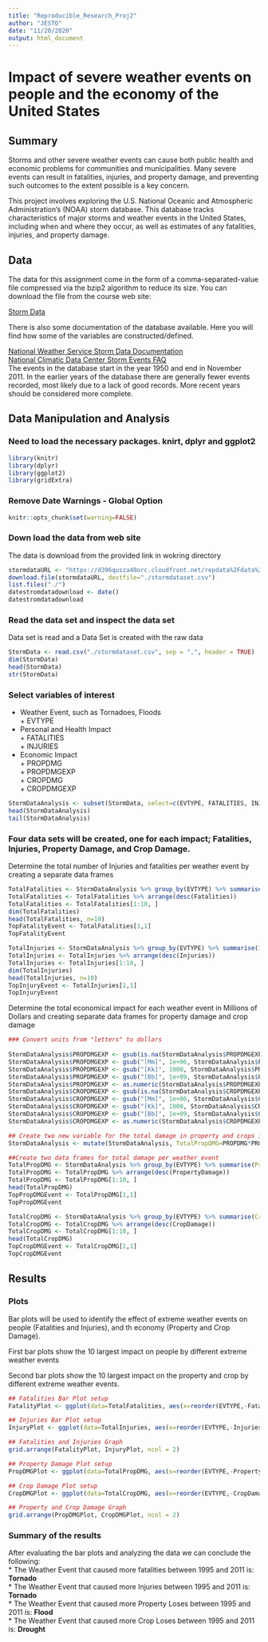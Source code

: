 ```yaml
---
title: "Reproducible_Research_Proj2"
author: "JESTO"
date: "11/20/2020"
output: html_document
---
```


Impact of severe weather events on people and the economy of the United States
========================================================================================================


## Summary  

Storms and other severe weather events can cause both public health and economic problems for communities and municipalities. Many severe events can result in fatalities, injuries, and property damage, and preventing such outcomes to the extent possible is a key concern.  
  
This project involves exploring the U.S. National Oceanic and Atmospheric Administration's (NOAA) storm database. This database tracks characteristics of major storms and weather events in the United States, including when and where they occur, as well as estimates of any fatalities, injuries, and property damage.  

## Data  

The data for this assignment come in the form of a comma-separated-value file compressed via the bzip2 algorithm to reduce its size. You can download the file from the course web site:  
  
[Storm Data](https://d396qusza40orc.cloudfront.net/repdata%2Fdata%2FStormData.csv.bz2)  
  
There is also some documentation of the database available. Here you will find how some of the variables are constructed/defined.  

[National Weather Service Storm Data Documentation](https://d396qusza40orc.cloudfront.net/repdata%2Fpeer2_doc%2Fpd01016005curr.pdf)  
[National Climatic Data Center Storm Events FAQ](https://d396qusza40orc.cloudfront.net/repdata%2Fpeer2_doc%2FNCDC%20Storm%20Events-FAQ%20Page.pdf)  
The events in the database start in the year 1950 and end in November 2011. In the earlier years of the database there are generally fewer events recorded, most likely due to a lack of good records. More recent years should be considered more complete.  

## Data Manipulation and Analysis

### Need to load the necessary packages.  knirt, dplyr and ggplot2 

```r
library(knitr)
library(dplyr)
library(ggplot2)
library(gridExtra)
```

### Remove Date Warnings - Global Option


```r
knitr::opts_chunk$set(warning=FALSE)
```


### Down load the data from web site 
  
The data is download from the provided link in wokring directory  

```r
stormdataURL <- "https://d396qusza40orc.cloudfront.net/repdata%2Fdata%2FStormData.csv.bz2"
download.file(stormdataURL, destfile="./stormdataset.csv")
list.files("./")
datestromdatadownload <- date()
datestromdatadownload
```

### Read the data set and inspect the data set  

Data set is read and a Data Set is created with the raw data  

```r
StormData <- read.csv("./stormdataset.csv", sep = ",", header = TRUE)
dim(StormData)
head(StormData)
str(StormData)

```

### Select variables of interest 

* Weather Event, such as Tornadoes, Floods    
        + EVTYPE    
* Personal and Health Impact  
        + FATALITIES      
        + INJURIES    
* Economic Impact  
        + PROPDMG     
        + PROPDMGEXP      
        + CROPDMG    
        + CROPDMGEXP    
        
```r
StormDataAnalysis <- subset(StormData, select=c(EVTYPE, FATALITIES, INJURIES, PROPDMG, PROPDMGEXP, CROPDMG, CROPDMGEXP))
head(StormDataAnalysis)
tail(StormDataAnalysis)
```

### Four data sets will be created, one for each impact; Fatalities, Injuries, Property Damage, and Crop Damage.

Determine the total number of Injuries and fatalities per weather event by creating a separate data frames  

```r
TotalFatalities <- StormDataAnalysis %>% group_by(EVTYPE) %>% summarise(Fatalities=sum(FATALITIES, na.rm = TRUE))
TotalFatalities <- TotalFatalities %>% arrange(desc(Fatalities))
TotalFatalities <- TotalFatalities[1:10, ]
dim(TotalFatalities)
head(TotalFatalities, n=10)
TopFatalityEvent <- TotalFatalities[1,1]
TopFatalityEvent

TotalInjuries <- StormDataAnalysis %>% group_by(EVTYPE) %>% summarise(Injuries=sum(INJURIES, na.rm = TRUE))
TotalInjuries <- TotalInjuries %>% arrange(desc(Injuries))
TotalInjuries <- TotalInjuries[1:10, ]
dim(TotalInjuries)
head(TotalInjuries, n=10)
TopInjuryEvent <- TotalInjuries[1,1]
TopInjuryEvent
```

Determine the total economical impact for each weather event in Millions of Dollars and creating separate data frames for property damage and crop damage  

```r
### Convert units from "letters" to dollars
 
StormDataAnalysis$PROPDMGEXP <- gsub(is.na(StormDataAnalysis$PROPDMGEXP), 0, StormDataAnalysis$PROPDMGEXP, ignore.case = TRUE) # NA's considered as 0 dollars
StormDataAnalysis$PROPDMGEXP <- gsub("[Mm]", 1e+06, StormDataAnalysis$PROPDMGEXP, ignore.case = TRUE)
StormDataAnalysis$PROPDMGEXP <- gsub("[Kk]", 1000, StormDataAnalysis$PROPDMGEXP, ignore.case = TRUE)
StormDataAnalysis$PROPDMGEXP <- gsub("[Bb]", 1e+09, StormDataAnalysis$PROPDMGEXP, ignore.case = TRUE)
StormDataAnalysis$PROPDMGEXP <- as.numeric(StormDataAnalysis$PROPDMGEXP)
StormDataAnalysis$CROPDMGEXP <- gsub(is.na(StormDataAnalysis$CROPDMGEXP), 0, StormDataAnalysis$CROPDMGEXP, ignore.case = TRUE) # NA's considered as 0 dollars
StormDataAnalysis$CROPDMGEXP <- gsub("[Mm]", 1e+06, StormDataAnalysis$CROPDMGEXP, ignore.case = TRUE)
StormDataAnalysis$CROPDMGEXP <- gsub("[Kk]", 1000, StormDataAnalysis$CROPDMGEXP, ignore.case = TRUE)
StormDataAnalysis$CROPDMGEXP <- gsub("[Bb]", 1e+09, StormDataAnalysis$CROPDMGEXP, ignore.case = TRUE)
StormDataAnalysis$CROPDMGEXP <- as.numeric(StormDataAnalysis$CROPDMGEXP)

## Create two new variable for the total damage in property and crops in millions of dollars
StormDataAnalysis <- mutate(StormDataAnalysis, TotalPropDMG=PROPDMG*PROPDMGEXP/1e+06, TotalCropDMG=CROPDMG*CROPDMGEXP/1e+06)

##Create two data frames for total damage per weather event
TotalPropDMG <- StormDataAnalysis %>% group_by(EVTYPE) %>% summarise(PropertyDamage=sum(TotalPropDMG, na.rm = TRUE))
TotalPropDMG <- TotalPropDMG %>% arrange(desc(PropertyDamage))
TotalPropDMG <- TotalPropDMG[1:10, ]
head(TotalPropDMG)
TopPropDMGEvent <- TotalPropDMG[1,1]
TopPropDMGEvent

TotalCropDMG <- StormDataAnalysis %>% group_by(EVTYPE) %>% summarise(CropDamage=sum(TotalCropDMG, na.rm = TRUE))                                                          
TotalCropDMG <- TotalCropDMG %>% arrange(desc(CropDamage))
TotalCropDMG <- TotalCropDMG[1:10, ]
head(TotalCropDMG)
TopCropDMGEvent <- TotalCropDMG[1,1]
TopCropDMGEvent

```

## Results  

### Plots  
  
Bar plots will be used to identify the effect of extreme weather events on people (Fatalities and Injuries), and th economy (Property and Crop Damage).  

First bar plots show the 10 largest impact on people by different extreme weather events 
  
Second bar plots show the 10 largest impact on the property and crop by different extreme weather events.  

```r
## Fatalities Bar Plot setup
FatalityPlot <- ggplot(data=TotalFatalities, aes(x=reorder(EVTYPE,-Fatalities), y=Fatalities, fill=EVTYPE)) + geom_bar(stat="identity", show.legend=F) + labs(title="Fatalities of Top 10 Events", x="Events", y="Total Fatalities") + theme(axis.text.x = element_text(angle = 45, hjust = 1))

## Injuries Bar Plot setup
InjuryPlot <- ggplot(data=TotalInjuries, aes(x=reorder(EVTYPE,-Injuries), y=Injuries, fill=EVTYPE)) + geom_bar(stat="identity", show.legend=F) + labs(title="Injuries of Top 10 Events", x="Events", y="Total Fatalities") + theme(axis.text.x = element_text(angle = 45, hjust = 1))

## Fatalities and Injuries Graph 
grid.arrange(FatalityPlot, InjuryPlot, ncol = 2)

## Property Damage Plot setup
PropDMGPlot <- ggplot(data=TotalPropDMG, aes(x=reorder(EVTYPE,-PropertyDamage), y=PropertyDamage, fill=EVTYPE)) + geom_bar(stat="identity", show.legend=F) + labs(title="Property Damage", x="Events", y="Total Property Damage, Millions of Dollars") + theme(axis.text.x = element_text(angle = 45, hjust = 1))

## Crop Damage Plot setup
CropDMGPlot <- ggplot(data=TotalCropDMG, aes(x=reorder(EVTYPE,-CropDamage), y=CropDamage, fill=EVTYPE))+ geom_bar(stat="identity", show.legend=F) + labs(title="Crop Damage", x="Events", y="Total Crop Damage, Millions of Dollars") + theme(axis.text.x = element_text(angle = 45, hjust = 1))

## Property and Crop Damage Graph 
grid.arrange(PropDMGPlot, CropDMGPlot, ncol = 2)
```

### Summary of the results  

After evaluating the bar plots and analyzing the data we can conclude the following:  
* The Weather Event that caused more fatalities between 1995 and 2011 is: **Tornado**        
* The Weather Event that caused more Injuries between 1995 and 2011 is: **Tornado**  
* The Weather Event that caused more Property Loses between 1995 and 2011 is: **Flood**  
* The Weather Event that caused more Crop Loses between 1995 and 2011 is: **Drought**  




